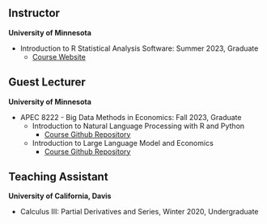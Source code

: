 ## Instructor

**University of Minnesota**

- Introduction to R Statistical Analysis Software: Summer 2023, Graduate
  - [Course Website](https://www.lifengren.com/R-review2023/)


## Guest Lecturer

**University of Minnesota**

- APEC 8222 - Big Data Methods in Economics: Fall 2023, Graduate
    - Introduction to Natural Language Processing with R and Python
        - [Course Github Repository](https://github.com/lifengren95/R_Python_NLP)
    - Introduction to Large Language Model and Economics
        - [Course Github Repository](https://github.com/lifengren95/llm_economics)

## Teaching Assistant

**University of California, Davis**

- Calculus III: Partial Derivatives and Series, Winter 2020, Undergraduate